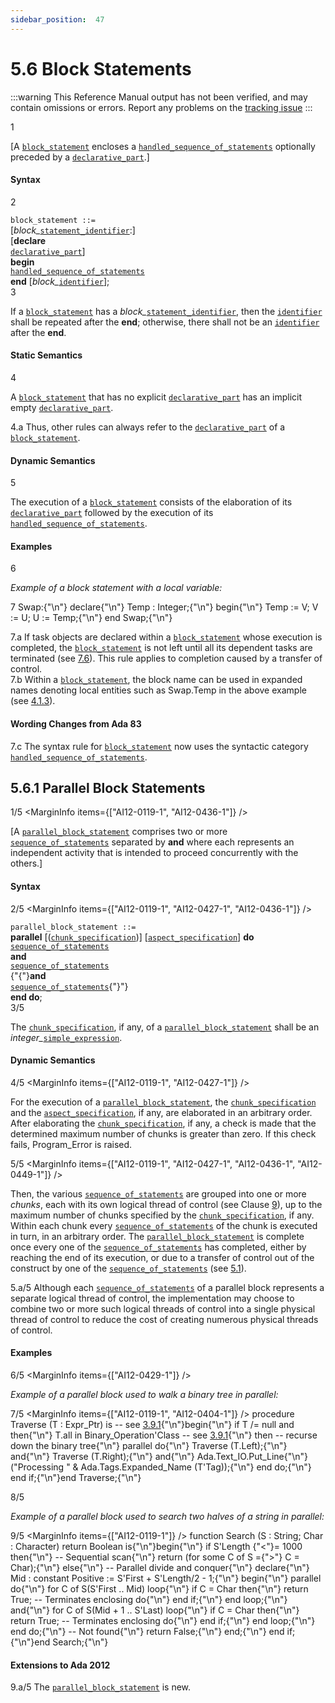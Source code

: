 ```yaml
---
sidebar_position:  47
---
```


# 5.6 Block Statements

:::warning
This Reference Manual output has not been verified,
and may contain omissions or errors.
Report any problems on the [tracking issue](https://github.com/ada-lang-io/ada-lang-io/issues/20)
:::


<MarginText>1</MarginText>
<p>[A <code><a href="../AA-5/AA-5.6#S0191">block_statement</a></code> encloses a <code><a href="../AA-11/AA-11.2#S0304">handled_sequence_of_statements</a></code> optionally preceded by a <code><a href="../AA-3/AA-3.11#S0086">declarative_part</a></code>.] <br /></p>


#### Syntax

<MarginText>2</MarginText>

<CodeBlock>
<code>block_statement</code><a id="S0191"></a><code> ::= </code><br />   [<em>block_</em><code><a href="../AA-5/AA-5.1#S0172">statement_identifier</a></code>:]<br />       [<strong>declare</strong><br />            <code><a href="../AA-3/AA-3.11#S0086">declarative_part</a></code>]<br />        <strong>begin</strong><br />            <code><a href="../AA-11/AA-11.2#S0304">handled_sequence_of_statements</a></code><br />        <strong>end</strong> [<em>block_</em><code><a href="../AA-2/AA-2.3#S0002">identifier</a></code>];<br />

</CodeBlock>
<MarginText>3</MarginText>
<p>If a <code><a href="../AA-5/AA-5.6#S0191">block_statement</a></code> has a <em>block_</em><code><a href="../AA-5/AA-5.1#S0172">statement_identifier</a></code>, then the <code><a href="../AA-2/AA-2.3#S0002">identifier</a></code> shall be repeated after the <strong>end</strong>; otherwise, there shall not be an <code><a href="../AA-2/AA-2.3#S0002">identifier</a></code> after the <strong>end</strong>. <br /></p>


#### Static Semantics

<MarginText>4</MarginText>
<p>A <code><a href="../AA-5/AA-5.6#S0191">block_statement</a></code> that has no explicit <code><a href="../AA-3/AA-3.11#S0086">declarative_part</a></code> has an implicit empty <code><a href="../AA-3/AA-3.11#S0086">declarative_part</a></code>. <br /></p>

<AnnotatedOnly>
<MarginText>4.a</MarginText>
<Admonition type="aarm" aarm="ramification">
<strong></strong>Thus, other rules can always refer to the <code><a href="../AA-3/AA-3.11#S0086">declarative_part</a></code> of a <code><a href="../AA-5/AA-5.6#S0191">block_statement</a></code>. <br /></Admonition>
</AnnotatedOnly>


#### Dynamic Semantics

<MarginText>5</MarginText>
<p>The execution of a <code><a href="../AA-5/AA-5.6#S0191">block_statement</a></code> consists of the elaboration of its <code><a href="../AA-3/AA-3.11#S0086">declarative_part</a></code> followed by the execution of its <code><a href="../AA-11/AA-11.2#S0304">handled_sequence_of_statements</a></code>. <br /></p>


#### Examples

<MarginText>6</MarginText>
<p><em>Example of a block statement with a local variable:</em> <br /></p>

<MarginText>7</MarginText>
<CodeBlock language="ada">
Swap:{"\n"}   declare{"\n"}      Temp : Integer;{"\n"}   begin{"\n"}      Temp := V; V := U; U := Temp;{"\n"}   end Swap;{"\n"}

</CodeBlock>
<AnnotatedOnly>
<MarginText>7.a</MarginText>
<Admonition type="aarm" aarm="ramification">
<strong></strong>If task objects are declared within a <code><a href="../AA-5/AA-5.6#S0191">block_statement</a></code> whose execution is completed, the <code><a href="../AA-5/AA-5.6#S0191">block_statement</a></code> is not left until all its dependent tasks are terminated (see <a href="../AA-7/AA-7.6">7.6</a>). This rule applies to completion caused by a transfer of control.<br /></Admonition>
</AnnotatedOnly>

<AnnotatedOnly>
<MarginText>7.b</MarginText>
<Admonition type="aarm" aarm="note">
Within a <code><a href="../AA-5/AA-5.6#S0191">block_statement</a></code>, the block name can be used in expanded names denoting local entities such as Swap.Temp in the above example (see <a href="../AA-4/AA-4.1#Subclause_4.1.3">4.1.3</a>). <br /></Admonition>
</AnnotatedOnly>

<AnnotatedOnly>

#### Wording Changes from Ada 83

</AnnotatedOnly>
<AnnotatedOnly>
<MarginText>7.c</MarginText>
<Admonition type="aarm" aarm="note">
The syntax rule for <code><a href="../AA-5/AA-5.6#S0191">block_statement</a></code> now uses the syntactic category <code><a href="../AA-11/AA-11.2#S0304">handled_sequence_of_statements</a></code>. <br /></Admonition>
</AnnotatedOnly>

<a id="Subclause_5.6.1"></a>

## 5.6.1  Parallel Block Statements

<MarginText>1/5</MarginText>
<MarginInfo items={["AI12-0119-1", "AI12-0436-1"]} />
<p>[A <code><a href="../AA-5/AA-5.6#S0192">parallel_block_statement</a></code> comprises two or more <code><a href="../AA-5/AA-5.1#S0166">sequence_of_statements</a></code> separated by <strong>and</strong> where each represents an independent activity that is intended to proceed concurrently with the others.]<br /></p>


#### Syntax

<MarginText>2/5</MarginText>
<MarginInfo items={["AI12-0119-1", "AI12-0427-1", "AI12-0436-1"]} />

<CodeBlock>
<code>parallel_block_statement</code><a id="S0192"></a><code> ::= </code><br />    <strong>parallel</strong> [(<code><a href="../AA-5/AA-5.5#S0180">chunk_specification</a></code>)] [<code><a href="../AA-13/AA-13.1#S0346">aspect_specification</a></code>] <strong>do</strong><br />       <code><a href="../AA-5/AA-5.1#S0166">sequence_of_statements</a></code><br />    <strong>and</strong><br />       <code><a href="../AA-5/AA-5.1#S0166">sequence_of_statements</a></code><br />   {"{"}<strong>and</strong><br />       <code><a href="../AA-5/AA-5.1#S0166">sequence_of_statements</a></code>{"}"}<br />    <strong>end do</strong>;<br />

</CodeBlock>
<MarginText>3/5</MarginText>
<MarginInfo items={["AI12-0427-1"]} />
<p>The <code><a href="../AA-5/AA-5.5#S0180">chunk_specification</a></code>, if any, of a <code><a href="../AA-5/AA-5.6#S0192">parallel_block_statement</a></code> shall be an <em>integer_</em><code><a href="../AA-4/AA-4.4#S0138">simple_expression</a></code>. <br /></p>


#### Dynamic Semantics

<MarginText>4/5</MarginText>
<MarginInfo items={["AI12-0119-1", "AI12-0427-1"]} />
<p>For the execution of a <code><a href="../AA-5/AA-5.6#S0192">parallel_block_statement</a></code>, the <code><a href="../AA-5/AA-5.5#S0180">chunk_specification</a></code> and the <code><a href="../AA-13/AA-13.1#S0346">aspect_specification</a></code>, if any, are elaborated in an arbitrary order. After elaborating the <code><a href="../AA-5/AA-5.5#S0180">chunk_specification</a></code>, if any, a check is made that the determined maximum number of chunks is greater than zero. If this check fails, Program_Error is raised. <br /></p>

<MarginText>5/5</MarginText>
<MarginInfo items={["AI12-0119-1", "AI12-0427-1", "AI12-0436-1", "AI12-0449-1"]} />
<p>Then, the various <code><a href="../AA-5/AA-5.1#S0166">sequence_of_statements</a></code> are grouped into one or more <em>chunks</em>, each with its own logical thread of control (see Clause <a href="../AA-9/">9</a>), up to the maximum number of chunks specified by the <code><a href="../AA-5/AA-5.5#S0180">chunk_specification</a></code>, if any. Within each chunk every <code><a href="../AA-5/AA-5.1#S0166">sequence_of_statements</a></code> of the chunk is executed in turn, in an arbitrary order. The <code><a href="../AA-5/AA-5.6#S0192">parallel_block_statement</a></code> is complete once every one of the <code><a href="../AA-5/AA-5.1#S0166">sequence_of_statements</a></code> has completed, either by reaching the end of its execution, or due to a transfer of control out of the construct by one of the <code><a href="../AA-5/AA-5.1#S0166">sequence_of_statements</a></code> (see <a href="../AA-5/AA-5.1">5.1</a>).<br /></p>

<AnnotatedOnly>
<MarginText>5.a/5</MarginText>
<MarginInfo items={["AI12-0119-1", "AI12-0436-1"]} />
<Admonition type="aarm" aarm="implementation-note">
<strong></strong>Although each <code><a href="../AA-5/AA-5.1#S0166">sequence_of_statements</a></code> of a parallel block represents a separate logical thread of control, the implementation may choose to combine two or more such logical threads of control into a single physical thread of control to reduce the cost of creating numerous physical threads of control. <br /></Admonition>
</AnnotatedOnly>


#### Examples

<MarginText>6/5</MarginText>
<MarginInfo items={["AI12-0429-1"]} />
<p><em>Example of a parallel block used to walk a binary tree in parallel:</em><br /></p>

<MarginText>7/5</MarginText>
<MarginInfo items={["AI12-0119-1", "AI12-0404-1"]} />
<CodeBlock language="ada">
procedure Traverse (T : Expr_Ptr) is -- see <a href="../AA-3/AA-3.9#Subclause_3.9.1">3.9.1</a>{"\n"}begin{"\n"}   if T /= null and then{"\n"}      T.all in Binary_Operation'Class -- see <a href="../AA-3/AA-3.9#Subclause_3.9.1">3.9.1</a>{"\n"}   then -- recurse down the binary tree{"\n"}      parallel do{"\n"}         Traverse (T.Left);{"\n"}      and{"\n"}         Traverse (T.Right);{"\n"}      and{"\n"}         Ada.Text_IO.Put_Line{"\n"}            ("Processing " & Ada.Tags.Expanded_Name (T'Tag));{"\n"}      end do;{"\n"}   end if;{"\n"}end Traverse;{"\n"}

</CodeBlock>
<MarginText>8/5</MarginText>
<MarginInfo items={["AI12-0429-1"]} />
<p><em>Example of a parallel block used to search two halves of a string in parallel:</em><br /></p>

<MarginText>9/5</MarginText>
<MarginInfo items={["AI12-0119-1"]} />
<CodeBlock language="ada">
function Search (S : String; Char : Character) return Boolean is{"\n"}begin{"\n"}   if S'Length {"<"}= 1000 then{"\n"}       -- Sequential scan{"\n"}       return (for some C of S ={">"} C = Char);{"\n"}   else{"\n"}       -- Parallel divide and conquer{"\n"}       declare{"\n"}          Mid : constant Positive := S'First + S'Length/2 - 1;{"\n"}       begin{"\n"}          parallel do{"\n"}             for C of S(S'First .. Mid) loop{"\n"}                if C = Char then{"\n"}                   return True;  -- Terminates enclosing do{"\n"}                end if;{"\n"}             end loop;{"\n"}          and{"\n"}             for C of S(Mid + 1 .. S'Last) loop{"\n"}                if C = Char then{"\n"}                   return True;  -- Terminates enclosing do{"\n"}                end if;{"\n"}             end loop;{"\n"}          end do;{"\n"}          -- Not found{"\n"}          return False;{"\n"}       end;{"\n"}   end if;{"\n"}end Search;{"\n"}

</CodeBlock>
<AnnotatedOnly>

#### Extensions to Ada 2012

</AnnotatedOnly>
<AnnotatedOnly>
<MarginText>9.a/5</MarginText>
<MarginInfo items={["AI12-0119-1", "AI12-0427-1", "AI12-0436-1"]} />
<Admonition type="aarm" aarm="note">
The <code><a href="../AA-5/AA-5.6#S0192">parallel_block_statement</a></code> is new. <br /></Admonition>
</AnnotatedOnly>

